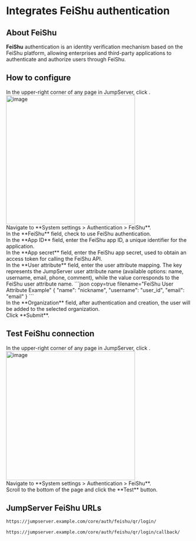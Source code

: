 
# Integrates FeiShu authentication

## About FeiShu
**FeiShu** authentication is an identity verification mechanism based on the FeiShu platform, allowing enterprises and third-party applications to authenticate and authorize users through FeiShu.

## How to configure
<Steps>
<div>
In the upper-right corner of any page in JumpServer, click <Icon name="settings"/>.
<img src="/images/docs/admin-guides/system-settings/nav-settings.png" alt="image" width="350"/>
</div>

<div>
Navigate to **System settings > Authentication > FeiShu**.
</div>

<div>
In the **FeiShu** field, check to use FeiShu authentication.
</div>

<div>
In the **App ID** field, enter the FeiShu app ID, a unique identifier for the application.
</div>

<div>
In the **App secret** field, enter the FeiShu app secret, used to obtain an access token for calling the FeiShu API.
</div>

<div>
In the **User attribute** field, enter the user attribute mapping. The key represents the JumpServer user attribute name (available options: name, username, email, phone, comment), while the value corresponds to the FeiShu user attribute name.
```json copy=true filename="FeiShu User Attribute Example"
{
  "name": "nickname",
  "username": "user_id",
  "email": "email"
}
```
</div>

<div>
In the **Organization** field, after authentication and creation, the user will be added to the selected organization.
</div>

<div>
Click **Submit**.
</div>

</Steps>

## Test FeiShu connection
<Steps>
<div>
In the upper-right corner of any page in JumpServer, click <Icon name="settings"/>.
<img src="/images/docs/admin-guides/system-settings/nav-settings.png" alt="image" width="350"/>
</div>

<div>
Navigate to **System settings > Authentication > FeiShu**.
</div>

<div>
Scroll to the bottom of the page and click the **Test** button.
</div>
</Steps>

## JumpServer FeiShu URLs

```md filename="QR Login URL"
https://jumpserver.example.com/core/auth/feishu/qr/login/
```

```md filename="QR Login Success Callback URL"
https://jumpserver.example.com/core/auth/feishu/qr/login/callback/
```
